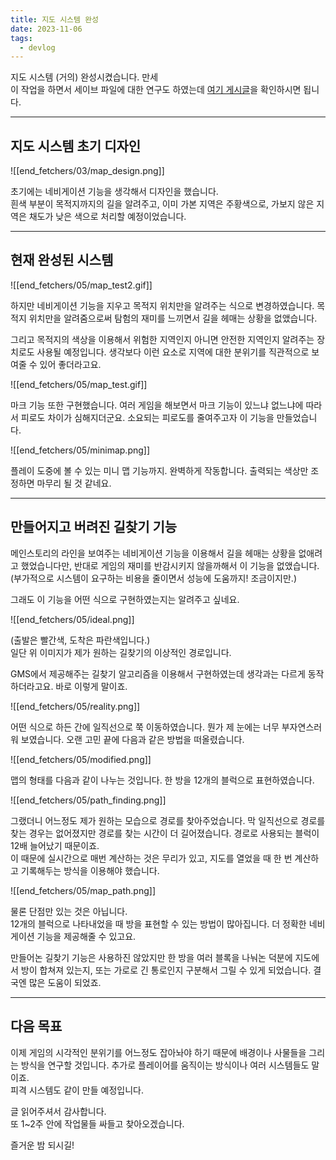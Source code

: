 ```yaml
---
title: 지도 시스템 완성
date: 2023-11-06
tags:
  - devlog
---
```

지도 시스템 (거의) 완성시켰습니다. 만세  
이 작업을 하면서 세이브 파일에 대한 연구도 하였는데 [여기 게시글](1.savfile.mdx)을 확인하시면 됩니다.


---

## 지도 시스템 초기 디자인

![[end_fetchers/03/map_design.png]]

초기에는 네비게이션 기능을 생각해서 디자인을 했습니다.  
흰색 부분이 목적지까지의 길을 알려주고, 이미 가본 지역은 주황색으로, 가보지 않은 지역은 채도가 낮은 색으로 처리할 예정이었습니다.


---


## 현재 완성된 시스템

![[end_fetchers/05/map_test2.gif]]

하지만 네비게이션 기능을 지우고 목적지 위치만을 알려주는 식으로 변경하였습니다. 목적지 위치만을 알려줌으로써 탐험의 재미를 느끼면서 길을 헤매는 상황을 없앴습니다.  

그리고 목적지의 색상을 이용해서 위험한 지역인지 아니면 안전한 지역인지 알려주는 장치로도 사용될 예정입니다. 
생각보다 이런 요소로 지역에 대한 분위기를 직관적으로 보여줄 수 있어 좋더라고요.

![[end_fetchers/05/map_test.gif]]

마크 기능 또한 구현했습니다. 여러 게임을 해보면서 마크 기능이 있느냐 없느냐에 따라서 피로도 차이가 심해지더군요. 소요되는 피로도를 줄여주고자 이 기능을 만들었습니다.

![[end_fetchers/05/minimap.png]]

플레이 도중에 볼 수 있는 미니 맵 기능까지. 완벽하게 작동합니다. 출력되는 색상만 조정하면 마무리 될 것 같네요.


---


## 만들어지고 버려진 길찾기 기능

메인스토리의 라인을 보여주는 네비게이션 기능을 이용해서 길을 헤매는 상황을 없애려고 했었습니다만, 반대로 게임의 재미를 반감시키지 않을까해서 이 기능을 없앴습니다. 
(부가적으로 시스템이 요구하는 비용을 줄이면서 성능에 도움까지! 조금이지만.)

그래도 이 기능을 어떤 식으로 구현하였는지는 알려주고 싶네요.

![[end_fetchers/05/ideal.png]]

(출발은 빨간색, 도착은 파란색입니다.)  
일단 위 이미지가 제가 원하는 길찾기의 이상적인 경로입니다.

GMS에서 제공해주는 길찾기 알고리즘을 이용해서 구현하였는데 생각과는 다르게 동작하더라고요. 바로 이렇게 말이죠.

![[end_fetchers/05/reality.png]]

어떤 식으로 하든 간에 일직선으로 쭉 이동하였습니다. 뭔가 제 눈에는 너무 부자연스러워 보였습니다. 오랜 고민 끝에 다음과 같은 방법을 떠올렸습니다.

![[end_fetchers/05/modified.png]]

맵의 형태를 다음과 같이 나누는 것입니다. 한 방을 12개의 블럭으로 표현하였습니다.

![[end_fetchers/05/path_finding.png]]

그랬더니 어느정도 제가 원하는 모습으로 경로를 찾아주었습니다. 막 일직선으로 경로를 찾는 경우는 없어졌지만 경로를 찾는 시간이 더 길어졌습니다. 
경로로 사용되는 블럭이 12배 늘어났기 때문이죠.  
이 때문에 실시간으로 매번 계산하는 것은 무리가 있고, 지도를 열었을 때 한 번 계산하고 기록해두는 방식을 이용해야 했습니다.

![[end_fetchers/05/map_path.png]]

물론 단점만 있는 것은 아닙니다.  
12개의 블럭으로 나타내었을 때 방을 표현할 수 있는 방법이 많아집니다. 더 정확한 네비게이션 기능을 제공해줄 수 있고요.

만들어논 길찾기 기능은 사용하진 않았지만 한 방을 여러 블록을 나눠논 덕분에 지도에서 방이 합쳐져 있는지, 또는 가로로 긴 통로인지 구분해서 그릴 수 있게 되었습니다. 결국엔 많은 도움이 되었죠.


---


## 다음 목표

이제 게임의 시각적인 분위기를 어느정도 잡아놔야 하기 때문에 배경이나 사물들을 그리는 방식을 연구할 것입니다. 추가로 플레이어를 움직이는 방식이나 여러 시스템들도 말이죠.  
피격 시스템도 같이 만들 예정입니다.





글 읽어주셔서 감사합니다.  
또 1~2주 안에 작업물들 싸들고 찾아오겠습니다.

즐거운 밤 되시길!